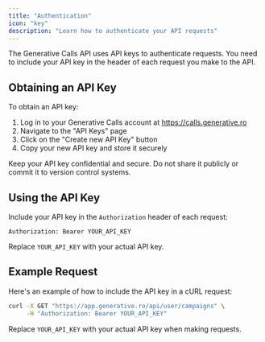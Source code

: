 ```yaml
---
title: "Authentication"
icon: "key"
description: "Learn how to authenticate your API requests"
---
```


The Generative Calls API uses API keys to authenticate requests. You need to include your API key in the header of each request you make to the API.

## Obtaining an API Key

To obtain an API key:

1. Log in to your Generative Calls account at https://calls.generative.ro
2. Navigate to the "API Keys" page
3. Click on the "Create new API Key" button
4. Copy your new API key and store it securely

<Warning>
  Keep your API key confidential and secure. Do not share it publicly or commit
  it to version control systems.
</Warning>

## Using the API Key

Include your API key in the `Authorization` header of each request:

```
Authorization: Bearer YOUR_API_KEY
```

Replace `YOUR_API_KEY` with your actual API key.

## Example Request

Here's an example of how to include the API key in a cURL request:

```bash
curl -X GET "https://app.generative.ro/api/user/campaigns" \
     -H "Authorization: Bearer YOUR_API_KEY"
```

Replace `YOUR_API_KEY` with your actual API key when making requests.
